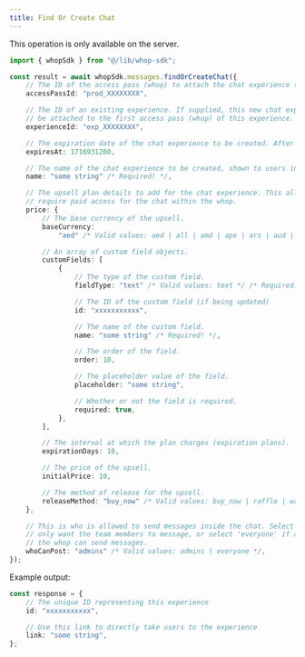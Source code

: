 ```yaml
---
title: Find Or Create Chat
---
```

<Note>This operation is only available on the server.</Note>
```typescript
import { whopSdk } from "@/lib/whop-sdk";

const result = await whopSdk.messages.findOrCreateChat({
	// The ID of the access pass (whop) to attach the chat experience to. It looks like prod_xxxx.
	accessPassId: "prod_XXXXXXXX",

	// The ID of an existing experience. If supplied, this new chat experience will
	// be attached to the first access pass (whop) of this experience. It looks like exp_xxxx.
	experienceId: "exp_XXXXXXXX",

	// The expiration date of the chat experience to be created. After this timestamp, the experience disappears.
	expiresAt: 1716931200,

	// The name of the chat experience to be created, shown to users in the UI.
	name: "some string" /* Required! */,

	// The upsell plan details to add for the chat experience. This allows you to
	// require paid access for the chat within the whop.
	price: {
		// The base currency of the upsell.
		baseCurrency:
			"aed" /* Valid values: aed | all | amd | ape | ars | aud | bam | bgn | bhd | bob | brl | bsd | btc | cad | chf | clp | cop | crc | czk | dkk | dop | dzd | egp | etb | eth | eur | gbp | ghs | gmd | gtq | gyd | hkd | huf | idr | ils | inr | jmd | jod | jpy | kes | khr | krw | kwd | lkr | mad | mdl | mga | mkd | mnt | mop | mur | mxn | myr | nad | ngn | nok | nzd | omr | pen | php | pkr | pln | pyg | qar | ron | rsd | rub | rwf | sar | sek | sgd | thb | tnd | try | ttd | twd | tzs | usd | uyu | uzs | vnd | xcd | xof | zar */,

		// An array of custom field objects.
		customFields: [
			{
				// The type of the custom field.
				fieldType: "text" /* Valid values: text */ /* Required! */,

				// The ID of the custom field (if being updated)
				id: "xxxxxxxxxxx",

				// The name of the custom field.
				name: "some string" /* Required! */,

				// The order of the field.
				order: 10,

				// The placeholder value of the field.
				placeholder: "some string",

				// Whether or not the field is required.
				required: true,
			},
		],

		// The interval at which the plan charges (expiration plans).
		expirationDays: 10,

		// The price of the upsell.
		initialPrice: 10,

		// The method of release for the upsell.
		releaseMethod: "buy_now" /* Valid values: buy_now | raffle | waitlist */,
	},

	// This is who is allowed to send messages inside the chat. Select 'admin' if you
	// only want the team members to message, or select 'everyone' if any member of
	// the whop can send messages.
	whoCanPost: "admins" /* Valid values: admins | everyone */,
});

```

Example output:

```typescript
const response = {
	// The unique ID representing this experience
	id: "xxxxxxxxxxx",

	// Use this link to directly take users to the experience
	link: "some string",
};

```
